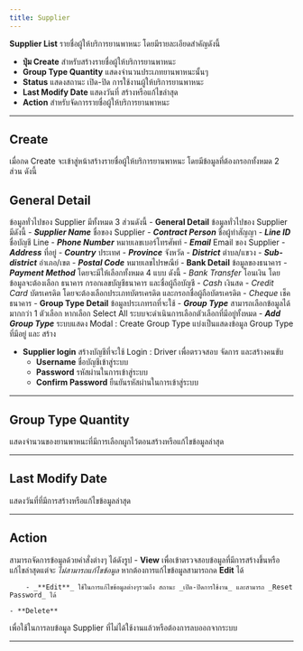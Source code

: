 ```yaml
---
title: Supplier
---
```



**Supplier List** รายชื่อผู้ให้บริการยานพาหนะ โดยมีรายละเอียดสำคัญดังนี้
- **ปุ่ม Create** สำหรับสร้างรายชื่อผู้ให้บริการยานพาหนะ
- **Group Type Quantity** แสดงจำนวนประเภทยานพาหนะนั้นๆ
- **Status** แสดงสถานะ เปิด-ปิด การใช้งานผู้ให้บริการยานพาหนะ
- **Last Modify Date** แสดงวันที่ สร้างหรือแก้ไขล่าสุด
- **Action** สำหรับจัดการรายชื่อผู้ให้บริการยานพาหนะ

---

## **Create**
เมื่อกด Create จะเข้าสู่หน้าสร้างรายชื่อผู้ให้บริการยานพาหนะ โดยมีข้อมูลที่ต้องกรอกทั้งหมด 2 ส่วน ดังนี้

<Tabs className="unique-tabs">
<TabItem value="General Detail">

## **General Detail** 
ข้อมูลทั่วไปของ Supplier มีทั้งหมด 3 ส่วนดังนี้
<Tabs>
  <TabItem value="General Detail" label="General Detail" default>
    - **General Detail** ข้อมูลทั่วไปของ Supplier มีดังนี้
        - _**Supplier Name**_ ชื่อของ Supplier
        - _**Contract Person**_ ชื่อผู้ทำสัญญา
        - _**Line ID**_ ชื่อบัญชี Line
        - _**Phone Number**_ หมายเลขเบอร์โทรศัพท์
        - _**Email**_ Email ของ Supplier
        - _**Address**_ ที่อยู่
        - _**Country**_ ประเทศ
        - _**Province**_ จังหวัด
        - _**District**_ ตำบล/แขวง
        - _**Sub-district**_ อำเภอ/เขต
        - _**Postal Code**_ หมายเลขไปรษณีย์
  </TabItem>
  <TabItem value="Bank Detail" label="Bank Detail">
    - **Bank Detail** ข้อมูลของธนาคาร
        - _**Payment Method**_ โดยจะมีให้เลือกทั้งหมด 4 แบบ ดังนี้
            - _Bank Transfer_ โอนเงิน โดยข้อมูลจะต้องเลือก ธนาคาร กรอกเลขบัญชีธนาคาร และชื่อผู้ถือบัญชี
            - _Cash_ เงินสด
            - _Credit Card_ บัตรเครดิต โดยจะต้องเลือกประเภทบัตรเครดิต และกรอกชื่อผู้ถือบัตรเครดิต
            - _Cheque_ เช็คธนาคาร
  </TabItem>
  <TabItem value="Group Type Detail" label="Group Type Detail">
    - **Group Type Detail** ข้อมูลประเภทรถที่จะใช้
        - _**Group Type**_ สามารถเลือกข้อมูลได้มากกว่า 1 ตัวเลือก หากเลือก Select All ระบบจะดำเนินการเลือกตัวเลือกที่มีอยู่ทั้งหมด
        - _**Add Group Type**_ ระบบแสดง Modal : Create Group Type แบ่งเป็นแสดงข้อมูล Group Type ที่มีอยู่ และ สร้าง
  </TabItem>

</Tabs>
</TabItem>

  <TabItem value="Supplier login">
  
- **Supplier login** 
    สร้างบัญชีที่จะใช้ Login : Driver เพื่อตรวจสอบ จัดการ และสร้างคนขับ
    - **Username** ชื่อบัญชีเข้าสู่ระบบ
    - **Password** รหัสผ่านในการเข้าสู่ระบบ
    - **Confirm Password** ยืนยันรหัสผ่านในการเข้าสู่ระบบ
</TabItem>
</Tabs>

---

 ## **Group Type Quantity** 
 แสดงจำนวนของยานพาหนะที่มีการเลือกผูกไว้ตอนสร้างหรือแก้ไขข้อมูลล่าสุด

 ---

 ## **Last Modify Date**
 แสดงวันที่ที่มีการสร้างหรือแก้ไขข้อมูลล่าสุด

 ---

## **Action**
สามารถจัดการข้อมูลด้วยคำสั่งต่างๆ ได้ดังรูป
    - **View**
เพื่อเข้าตรวจสอบข้อมูลที่มีการสร้างขึ้นหรือแก้ไขล่าสุดแต่จะ _ไม่สามารถแก้ไขข้อมูล_  หากต้องการแก้ไขข้อมูลสามารถกด **Edit** ได้
        
        - _**Edit**_ ใช้ในการแก้ไขข้อมูลต่างๆรวมถึง สถานะ _เปิด-ปิดการใช้งาน_ และสามารถ _Reset Password_ ได้ 

    - **Delete**
เพื่อใช้ในการลบข้อมูล Supplier ที่ไม่ได้ใช้งานแล้วหรือต้องการลบออกจากระบบ   
        
---